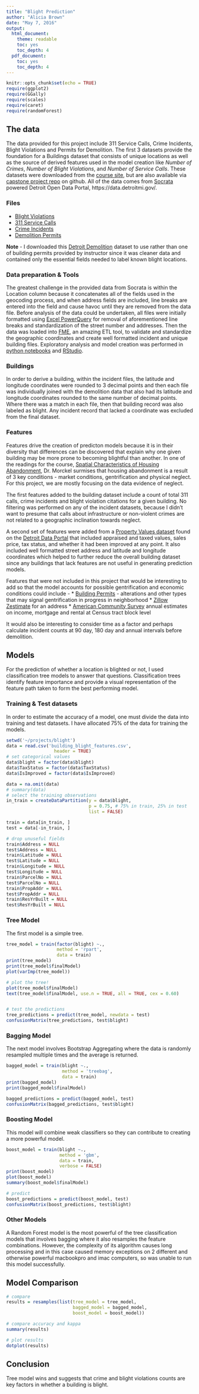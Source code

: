 ```yaml
---
title: "Blight Prediction"
author: "Alicia Brown"
date: "May 7, 2016"
output:
  html_document:
    theme: readable
    toc: yes
    toc_depth: 4
  pdf_document:
    toc: yes
    toc_depth: 4
---
```


```r
knitr::opts_chunk$set(echo = TRUE)
require(ggplot2)
require(GGally)
require(scales)
require(caret)
require(randomForest)
```

## The data
The data provided for this project include 311 Service Calls, Crime Incidents, Blight Violations and Permits for Demolition. The first 3 datasets provide the foundation for a Buildings dataset that consists of unique locations as well as the source of derived features used in the model creation like *Number of Crimes*, *Number of Blight Violations*, and *Number of Service Calls*. These datasets were downloaded from the [course site](https://www.coursera.org/learn/datasci-capstone/supplement/D44tm/get-the-data), but are also available via [capstone project repo](https://github.com/uwescience/datasci_course_materials/tree/master/capstone/blight/data) on github. All of the data comes from [Socrata](https://www.socrata.com/) powered Detroit Open Data Portal, https://data.detroitmi.gov/.

### Files
* [Blight Violations](https://d18ky98rnyall9.cloudfront.net/_97bd1c1e5df9537bb13398c9898deed7_detroit-blight-violations.csv?Expires=1462320000&Signature=KjJzlAwVQBOONT-2ZJN7ixzhYeD~Cb1T5t4G5pIn1Alf3F7c0MTwnnYfstgr-hxGH12A9T4mayhz7uPl2zPYVk5VOIfHrkmTNiwudNJbZ0gtMjFXr~q7EFQSfi3nafc~W0sDZKezGVCVZCrPqN2RUddWIJfuli0erB1kvRNC75k_&Key-Pair-Id=APKAJLTNE6QMUY6HBC5A)
* [311 Service Calls](https://d18ky98rnyall9.cloudfront.net/_dcebfb2135a2bf5a6392493bd61aba22_detroit-311.csv?Expires=1462320000&Signature=lfmBO8JTr0lHrxA-DYDkl~TfwaM6hEyPsqhhtnE1iKfEEoxKmHT62VwnJvnjccUcfrsdMfyz7YpFz-OvtXMVJBC4~d8mDPcLo~15nLr198gUHCpykWk2uV1nOln4kCQuSDvuusQDR9UMDSCAURf-I8lCM7LU3jy3IYOd73uY-HU_&Key-Pair-Id=APKAJLTNE6QMUY6HBC5A)
* [Crime Incidents](https://d18ky98rnyall9.cloudfront.net/_dcebfb2135a2bf5a6392493bd61aba22_detroit-crime.csv?Expires=1462320000&Signature=FsI7KVjPOUR8ujpVKtMWouTgUmc0XY8RS2J5EjJa9Z-Yab61WBPBOroVrwoGa4UtAB9uDB2IJTVXzUx4LFz-zBEgGyd4BX4uZlbnnLkv82wW3FzJZcpMzKbpjfq0xtt4AY7DcRx69GzGl84EE4is~C5hoOIVThMcTKaALabpwW4_&Key-Pair-Id=APKAJLTNE6QMUY6HBC5A)
* [Demolition Permits](https://d18ky98rnyall9.cloudfront.net/_dcebfb2135a2bf5a6392493bd61aba22_detroit-demolition-permits.tsv?Expires=1462320000&Signature=DeM232D0rs-DrPVf23KpOpGRsVyBLA6Xatck93XuCVxPcGqiO5iDsZz0UT3xzmJq3foSCpFscyldveFaHlhxCHciC89FgLIagwb0oBzowXhpoPRlQrqycIr7PAN10YQ0k5l6xI1UmUfu-yHXaiIIFr5Kevvct-2WrHK-br8Tb7Y_&Key-Pair-Id=APKAJLTNE6QMUY6HBC5A)

**Note** - I downloaded this [Detroit Demolition](https://data.detroitmi.gov/Government/Detroit-Demolitions/rv44-e9di) dataset to use rather than one of building permits provided by instructor since it was cleaner data and contained only the essential fields needed to label known blight locations.

### Data preparation & Tools
The greatest challenge in the provided data from Socrata is within the Location column because it concatenates all of the fields used in the geocoding process, and when address fields are included, line breaks are entered into the field and cause havoc until they are removed from the data file.
Before analysis of the data could be undertaken, all files were initially formatted using [Excel PowerQuery](https://support.office.com/en-us/article/Introduction-to-Microsoft-Power-Query-for-Excel-6E92E2F4-2079-4E1F-BAD5-89F6269CD605) for removal of aforementioned line breaks and standardization of the street number and addresses. Then the data was loaded into [FME](https://www.safe.com/fme/fme-desktop/), an amazing ETL tool, to validate and standardize the geographic coordinates and create well formatted incident and unique building files. Exploratory analysis and model creation was performed in [python notebooks](https://ipython.org/notebook.html) and [RStudio]().

### Buildings
In order to derive a building, within the incident files, the latitude and longitude coordinates were rounded to 3 decimal points and then each file was individually joined with the demolition data that also had its latitude and longitude coordinates rounded to the same number of decimal points. Where there was a match in each file, then that building record was also labeled as blight. Any incident record that lacked a coordinate was excluded from the final dataset.

### Features
Features drive the creation of predicton models because it is in their diversity that differences can be discovered that explain why one given building may be more prone to becoming blightful than another. In one of the readings for the course, [Spatial Characteristics of Housing Abandonment](https://github.com/uwescience/datasci_course_materials/capstone/blight/readings/morckel_spatial_characteristics_of_housing_abandonment.pdf), Dr. Morckel surmises that housing abandonment is a result of 3 key conditions - market conditions, gentrification and physical neglect. For this project, we are mostly focusing on the data evidence of neglect.

The first features added to the building dataset include a count of total 311 calls, crime incidents and blight violation citations for a given building. No filtering was performed on any of the incident datasets, because I didn't want to presume that calls about infrastructure or non-violent crimes are not related to a geographic inclination towards neglect.

A second set of features were added from a [Property Values dataset](https://data.detroitmi.gov/d/ug2h-q3n5) found on the [Detroit Data Portal](https://data.detroitmi.gov/) that included appraised and taxed values, sales price, tax status, and whether it had been improved at any point. It also included well formatted street address and latitude and longitude coordinates which helped to further reduce the overall building dataset since any buildings that lack features are not useful in generating prediction models.

Features that were not included in this project that would be interesting to add so that the model accounts for possible gentrification and economic conditions could include -
* [Building Permits](https://data.detroitmi.gov/Property-Parcels/Building-Permits-Summary/4pit-zggk) - alterations and other types that may signal gentrification in progress in neighborhood
* [Zillow Zestimate](http://www.zillow.com/zestimate/) for an address 
* [American Community Survey](https://www.census.gov/programs-surveys/acs/) annual estimates on income, mortgage and rental at Census tract block level

It would also be interesting to consider time as a factor and perhaps calculate incident counts at 90 day, 180 day and annual intervals before demolition.

## Models
For the prediction of whether a location is blighted or not, I used classification tree models to answer that questions. Classification trees identify feature importance and provide a visual representation of the feature path taken to form the best performing model.

### Training & Test datasets
In order to estimate the accuracy of a model, one must divide the data into training and test datasets. I have allocated 75% of the data for training the models.

```r
setwd('~/projects/blight')
data = read.csv('building_blight_features.csv',
                  header = TRUE)
# set categorical values
data$blight = factor(data$blight)
data$TaxStatus = factor(data$TaxStatus)
data$IsImproved = factor(data$IsImproved)

data = na.omit(data)
# summary(data)
# select the training observations
in_train = createDataPartition(y = data$blight,
                               p = 0.75, # 75% in train, 25% in test
                               list = FALSE)

train = data[in_train, ]
test = data[-in_train, ]

# drop unuseful fields
train$Address = NULL
test$Address = NULL
train$Latitude = NULL
test$Latitude = NULL
train$Longitude = NULL
test$Longitude = NULL
train$ParcelNo = NULL
test$ParcelNo = NULL
train$PropAddr = NULL
test$PropAddr = NULL
train$ResYrBuilt = NULL
test$ResYrBuilt = NULL
```

### Tree Model
The first model is a simple tree.
```r
tree_model = train(factor(blight) ~., 
                   method = 'rpart',
                   data = train)
print(tree_model)
print(tree_model$finalModel)
plot(varImp(tree_model))

# plot the tree!
plot(tree_model$finalModel)
text(tree_model$finalModel, use.n = TRUE, all = TRUE, cex = 0.60)


# test the predictions
tree_predictions = predict(tree_model, newdata = test)
confusionMatrix(tree_predictions, test$blight)
```

### Bagging Model
The next model involves Bootstrap Aggregating where the data is randomly resampled multiple times and the average is returned.
```r
bagged_model = train(blight ~.,
                     method = 'treebag',
                     data = train)
print(bagged_model)
print(bagged_model$finalModel)

bagged_predictions = predict(bagged_model, test)
confusionMatrix(bagged_predictions, test$blight)
```

### Boosting Model
This model will combine weak classifiers so they can contribute to creating a more powerful model.
```r
boost_model = train(blight ~.,
                    method = 'gbm',
                    data = train,
                    verbose = FALSE)
print(boost_model)
plot(boost_model)
summary(boost_model$finalModel)

# predict
boost_predictions = predict(boost_model, test)
confusionMatrix(boost_predictions, test$blight)
```

### Other Models
A Random Forest model is the most powerful of the tree classification models that involves bagging where it also resamples the feature combinations. However, the complexity of its algorithm causes long processing and in this case caused memory exceptions on 2 different and otherwise powerful macbookpro and imac computers, so was unable to run this model successfully.

## Model Comparison

```r
# compare
results = resamples(list(tree_model = tree_model, 
                         bagged_model = bagged_model,
                         boost_model = boost_model))

# compare accuracy and kappa
summary(results)

# plot results
dotplot(results)
```

## Conclusion
Tree model wins and suggests that crime and blight violations counts are key factors in whether a building is blight.
